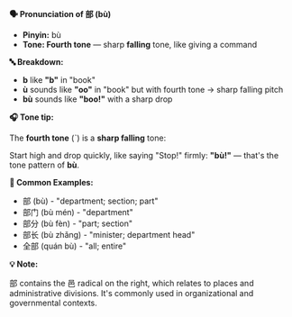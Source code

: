 **🗣️ Pronunciation of 部 (bù)**

- **Pinyin:** bù
- **Tone: Fourth tone** — sharp **falling** tone, like giving a command

**🔤 Breakdown:**

- **b** like **"b"** in "book"
- **ù** sounds like **"oo"** in "book" but with fourth tone → sharp falling pitch
- **bù** sounds like **"boo!"** with a sharp drop

**🎧 Tone tip:**

The **fourth tone** (ˋ) is a **sharp falling** tone:

Start high and drop quickly, like saying "Stop!" firmly: **"bù!"** — that's the tone pattern of
**bù**.

**📝 Common Examples:**

- 部 (bù) - "department; section; part"
- 部门 (bù mén) - "department"
- 部分 (bù fèn) - "part; section"
- 部长 (bù zhǎng) - "minister; department head"
- 全部 (quán bù) - "all; entire"

**💡 Note:**

部 contains the 邑 radical on the right, which relates to places and administrative divisions. It's
commonly used in organizational and governmental contexts.
